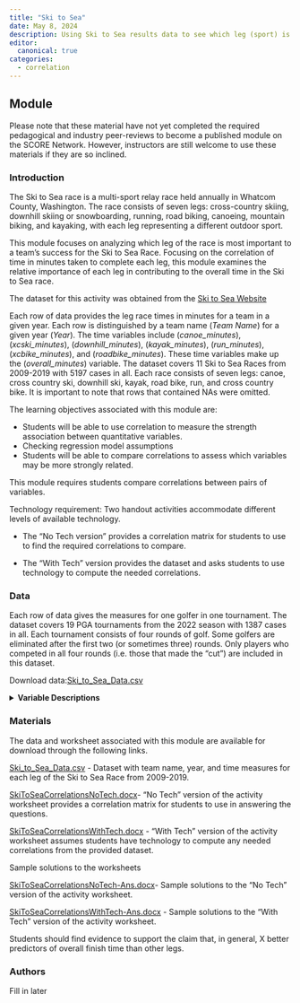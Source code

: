 ```yaml
---
title: "Ski to Sea"
date: May 8, 2024
description: Using Ski to Sea results data to see which leg (sport) is more strongly related to a team's overall finish time. 
editor: 
  canonical: true
categories:
  - correlation
---
```


## Module

Please note that these material have not yet completed the required pedagogical and industry peer-reviews to become a published module on the SCORE Network. However, instructors are still welcome to use these materials if they are so inclined.

### Introduction

The Ski to Sea race is a multi-sport relay race held annually in Whatcom County, Washington. The race consists of seven legs: cross-country skiing, downhill skiing or snowboarding, running, road biking, canoeing, mountain biking, and kayaking, with each leg representing a different outdoor sport.

This module focuses on analyzing which leg of the race is most important to a team's success for the Ski to Sea Race. Focusing on the correlation of time in minutes taken to complete each leg, this module examines the relative importance of each leg in contributing to the overall time in the Ski to Sea race.

The dataset for this activity was obtained from the [Ski to Sea Website](https://skitosea.pacificmultisports.com/results)

Each row of data provides the leg race times in minutes for a team in a given year. Each row is distinguished by a team name (*Team Name*) for a given year (*Year*). The time variables include (*canoe_minutes*), (*xcski_minutes*), (*downhill_minutes*), (*kayak_minutes*), (*run_minutes*), (*xcbike_minutes*), and (*roadbike_minutes*). These time variables make up the (*overall_minutes*) variable. The dataset covers 11 Ski to Sea Races from 2009-2019 with 5197 cases in all. Each race consists of seven legs: canoe, cross country ski, downhill ski, kayak, road bike, run, and cross country bike. It is important to note that rows that contained NAs were omitted.

::: {.callout-note collapse="true" title="Learning Objectives" appearance="minimal"}
The learning objectives associated with this module are:

-   Students will be able to use correlation to measure the strength association between quantitative variables.
-   Checking regression model assumptions
-   Students will be able to compare correlations to assess which variables may be more strongly related.
:::

::: {.callout-note collapse="true" title="Methods" appearance="minimal"}
This module requires students compare correlations between pairs of variables.

Technology requirement: Two handout activities accommodate different levels of available technology.

-   The "No Tech version" provides a correlation matrix for students to use to find the required correlations to compare.

-   The "With Tech" version provides the dataset and asks students to use technology to compute the needed correlations.
:::

### Data

Each row of data gives the measures for one golfer in one tournament. The dataset covers 19 PGA tournaments from the 2022 season with 1387 cases in all. Each tournament consists of four rounds of golf. Some golfers are eliminated after the first two (or sometimes three) rounds. Only players who competed in all four rounds (i.e. those that made the "cut") are included in this dataset.

Download data:[Ski_to_Sea_Data.csv](Ski_to_Sea_Data.csv)

<details>

<summary><b>Variable Descriptions</b></summary>

| Variable           | Description                                                        |
|--------------------|----------------------------------------------------|
| `Year`             | The year the race took place (2009-2019)                           |
| `Team Name`        | The team's name                                                    |
| `canoe_minutes`    | The amount of minutes taken to complete the canoe leg              |
| `xcski_minutes`    | The amount of minutes taken to complete the cross country ski leg  |
| `downhill_minutes` | The amount of minutes taken to complete the downhill ski leg       |
| `kayak_minutes`    | The amount of minutes taken to complete the kayak leg              |
| `roadbike_minutes` | The amount of minutes taken to complete the road bike leg          |
| `run_minutes`      | The amount of minutes taken to complete the run leg                |
| `xcbike_minutes`   | The amount of minutes taken to complete the cross country bike leg |
| `overall_minutes`  | The amount of minutes taken to complete the entire race            |

**Data Source**

The data were obtained from the [Ski to Sea Website](https://skitosea.pacificmultisports.com/results)

</details>

### Materials

The data and worksheet associated with this module are available for download through the following links.

[Ski_to_Sea_Data.csv](Ski_to_Sea_Data.csv) - Dataset with team name, year, and time measures for each leg of the Ski to Sea Race from 2009-2019.

[SkiToSeaCorrelationsNoTech.docx](SkiToSeaCorrelationsNoTech.docx)- "No Tech" version of the activity worksheet provides a correlation matrix for students to use in answering the questions.

[SkiToSeaCorrelationsWithTech.docx](SkiToSeaCorrelationsWithTech.docx) - "With Tech" version of the activity worksheet assumes students have technology to compute any needed correlations from the provided dataset.

Sample solutions to the worksheets

[SkiToSeaCorrelationsNoTech-Ans.docx](SkiToSeaCorrelationsNoTech-Ans.docx)- Sample solutions to the "No Tech" version of the activity worksheet.

[SkiToSeaCorrelationsWithTech-Ans.docx](SkiToSeaCorrelationsWithTech-Ans.docx) - Sample solutions to the "With Tech" version of the activity worksheet.

::: {.callout-note collapse="true" title="Conclusion" appearance="minimal"}
Students should find evidence to support the claim that, in general, X better predictors of overall finish time than other legs.
:::

### Authors

Fill in later
